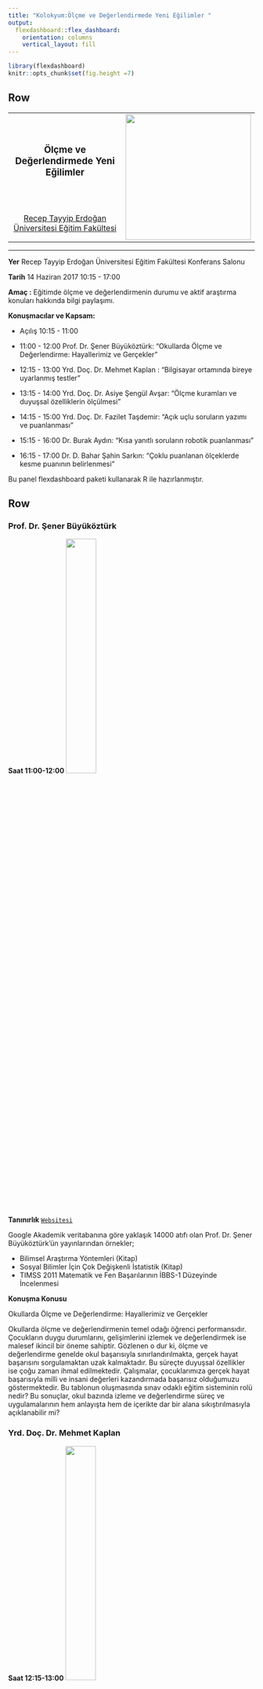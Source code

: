 ```yaml
---
title: "Kolokyum:Ölçme ve Değerlendirmede Yeni Eğilimler "
output: 
  flexdashboard::flex_dashboard:
    orientation: columns
    vertical_layout: fill
---
```


```r
library(flexdashboard)
knitr::opts_chunk$set(fig.height =7)
```


Row
-------------------------------------
    
<table style="width:100%">
<tr>
  <td><center><h3>
  **Ölçme ve Değerlendirmede Yeni Eğilimler**
  </h3></center></td>
  <td rowspan="2">
  <img src="img/logo.png" style="width:256px"></img>
  </td>
</tr>
<tr><td><center><a
  title="RTE University"
  href="mailto:burak2358@gmail.com?Subject=Kolokyum17"
  target="_top">
  Recep Tayyip Erdoğan Üniversitesi Eğitim Fakültesi 
  </a></center></td>
</tr>
</table> 

<hr>

**Yer** Recep Tayyip Erdoğan Üniversitesi Eğitim Fakültesi Konferans Salonu

**Tarih** 14 Haziran 2017 10:15 - 17:00

**Amaç :**  Eğitimde ölçme ve değerlendirmenin durumu ve aktif araştırma konuları hakkında bilgi paylaşımı.

**Konuşmacılar ve Kapsam:** 

- Açılış 10:15 - 11:00

- 11:00 - 12:00 Prof. Dr. Şener Büyüköztürk: 
"Okullarda Ölçme ve Değerlendirme: Hayallerimiz ve Gerçekler"

- 12:15 - 13:00  Yrd. Doç. Dr. Mehmet Kaplan :
"Bilgisayar ortamında bireye uyarlanmış testler"

- 13:15 - 14:00  Yrd. Doç. Dr. Asiye Şengül Avşar:
"Ölçme kuramları ve duyuşsal özelliklerin ölçülmesi"

- 14:15 - 15:00  Yrd. Doç. Dr. Fazilet Taşdemir:
"Açık uçlu soruların yazımı ve puanlanması" 

- 15:15 - 16:00 Dr. Burak Aydın:
"Kısa yanıtlı soruların robotik puanlanması"

- 16:15 - 17:00 Dr. D. Bahar Şahin Sarkın:
"Çoklu puanlanan ölçeklerde kesme puanının belirlenmesi"

Bu panel flexdashboard paketi kullanarak R ile hazırlanmıştır.

   
Row 
-------------------------------------
### **Prof. Dr. Şener Büyüköztürk** {data-height=800}
**Saat 11:00-12:00 **
<img src="img/buyukoz.png" style="width:35%"></img>

**Tanınırlık**
[`Websitesi`](http://senerbuyukozturk.com.tr)

Google Akademik veritabanına göre yaklaşık 14000 atıfı olan Prof. Dr. Şener Büyüköztürk'ün yayınlarından örnekler;

- Bilimsel Araştırma Yöntemleri (Kitap)
- Sosyal Bilimler İçin Çok Değişkenli İstatistik (Kitap)
- TIMSS 2011 Matematik ve Fen Başarılarının İBBS-1 Düzeyinde İncelenmesi


**Konuşma Konusu**

Okullarda Ölçme ve Değerlendirme: Hayallerimiz ve Gerçekler

Okullarda ölçme ve değerlendirmenin temel odağı öğrenci performansıdır. Çocukların duygu durumlarını, gelişimlerini izlemek ve değerlendirmek ise malesef ikincil bir öneme sahiptir. Gözlenen o dur ki, ölçme ve değerlendirme genelde okul başarısıyla sınırlandırılmakta, gerçek hayat başarısını sorgulamaktan uzak kalmaktadır. Bu süreçte duyuşsal özellikler ise çoğu zaman ihmal edilmektedir. Çalışmalar, çocuklarımıza gerçek hayat başarısıyla milli ve insani değerleri kazandırmada başarısız olduğumuzu göstermektedir. Bu tablonun oluşmasında sınav odaklı eğitim sisteminin rolü nedir? Bu sonuçlar, okul bazında izleme ve değerlendirme süreç ve uygulamalarının hem anlayışta hem de içerikte dar bir alana sıkıştırılmasıyla açıklanabilir mi? 

### **Yrd. Doç. Dr. Mehmet Kaplan** {data-height=800}
**Saat 12:15-13:00**
<img src="img/kaplan.png" style="width:35%"></img>

**Tanınırlık**
[`Websitesi`](http://www.mhmtkpln.com/)

Şu an ÖSYM'de görev yapan Rutgers doktoralı Mehmet Kaplan'ın yayın başlıkları

- Bilişsel tanı uygulamaları
- Nitelikli soru yazımı
- Bireye uyarlanmış sınavlar


**Konuşma Konusu**

Bilgisayar ortamında bireye uyarlanmış testler (BOBUT), teknolojinin de gelişmesiyle birlikte eğitimde ve psikolojide ölçme ve değerlendirme alanında kullanımı hızla artmıştır. BOBUT'un en önemli avantajlarından biri, bireylerin bir konudaki yetenek seviyeleri hakkında daha kısa test uzunluğu ile daha kesin ölçmeye olanak sağlamasıdır. Bu konuşmada BOBUT'un bileşenleri, kağıt-kalem testlerle avantajlarının karşılaştırılması ve olası yeni araştırma konuları hakkında kısa bir özet verilecektir.

### **Yrd. Doç. Dr. Asiye Şengül Avşar** {data-height=800}
**Saat 13:15-14:00**
<img src="img/asiye.png" style="width:35%"></img>

**Tanınırlık**
[`Websitesi`](http://rteueod.wixsite.com/rteueod)


**Konuşma Konusu**

Eğitimde ve psikolojide bireyler hakkında önemli kararlar vermede kullanılan ölçme araçlarının psikometrik özelliklerinin araştırılması, ölçme ve değerlendirme uygulamalarında çok önemli bir yere sahiptir. Ölçme araçlarının psikometrik özellikleri çeşitli ölçme kuramlarına göre belirlenmektedir. Bu konuşmada ölçme kuramları tanıtılacak ve duyuşsal özelliklerin ölçülmesi üzerinde durulacaktır.


Row 
-------------------------------------

### **Yrd. Doç. Dr.Fazilet Taşdemir** {data-height=800}
**Saat 14:15 - 15:00**
<img src="img/fazilet.png" style="width:35%"></img>

**Tanınırlık**
[`Websitesi`](https://egitimetkinlikleri.wordpress.com/bolumlerimizden/egitim-bilimleri-bolumunden/fazilet-tasdemir/)


**Konuşma Konusu**

Üst düzey zihinsel becerilerin ortaya çıkarılması amacı ile kullanılan açık uçlu soruların kazanımlara uygun yazımı, soruların dereceli puanlama anahtarı (Rubrik) geliştirerek puanlanması, objektif ölçmeler için ölçme aracından ve ölçmeciden kaynaklanan hataların azaltılması ile ilgili bir paylaşımda bulunulacaktır.



### **Dr. Burak Aydın** {data-height=800}
**Saat 15:15- 16:00**
<img src="img/aydin.png" style="width:35%"></img>

**Tanınırlık**
[`Websitesi`](https://www.aydinburak.net/)

**Konuşma Konusu**

Üst düzey davranışların ölçmesinin gerektiği durumlarda; kısa yanıtlı soruların etkin bir şekilde kullanılabilmesi, çoktan seçmeli sorularla üst düzey becerileri ölçmede karşılaşılan zorluklar ya da olanaksızlıkları aşmada yardımcı olabilir. Ancak özellikle geniş ölçekli sınavlarda üst düzey becerileri ölçmek için kullanılabilecek kısa yanıtlı soruların önemli bir sınırlılığı bulunmaktadır. Bu sınırlılık; kısa yanıtlı sınavların sorularına verilen yanıtların puanlanmasının uzman kişiler tarafından yapıldığında zaman ve emek bakımından ekonomik olmamasıdır. Söz konusu olan bu sınırlılık; kısa yanıtlı testlerin sorularının yanıt kümesinin sınırlı olması özelliğine dayalı olarak, sorularının puanlanmasında teknolojik gelişmelerin kullanılmasıyla ortadan kaldırılabilir. 


### **Dr. D. Bahar Şahin Sarkın** {data-height=800}
**Saat 16:15- 17:00**
<img src="img/dondu.png" style="width:35%"></img>

**Tanınırlık**
[`Websitesi`](http://aves.erdogan.edu.tr/bahar.sahin/)

**Konuşma Konusu**

Çoklu puanlanan ölçeklerde kesme puanının belirlenmesi :Bireylerin çoklu puanlanan ölçeğin tepki düzeylerine göre sınıflandırılması ve yapılan sınıflandırmaların doğruluğunun sınanmaması tartışma konusu olarak belirlenmiştir. Farklı yöntemlerle ölçeklerin kesme puanı belirlenerek bireyleri sınıflandırma konusunda farklı bir bakış açısı sunulmaya çalışılacaktır.

